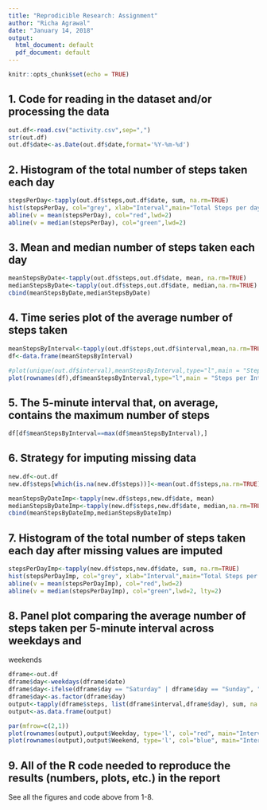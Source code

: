 ```yaml
---
title: "Reprodicible Research: Assignment"
author: "Richa Agrawal"
date: "January 14, 2018"
output:
  html_document: default
  pdf_document: default
---
```


```r
knitr::opts_chunk$set(echo = TRUE)
```
## 1. Code for reading in the dataset and/or processing the data
```r
out.df<-read.csv("activity.csv",sep=",")
str(out.df)
out.df$date<-as.Date(out.df$date,format='%Y-%m-%d')
```

## 2. Histogram of the total number of steps taken each day
```r
stepsPerDay<-tapply(out.df$steps,out.df$date, sum, na.rm=TRUE)
hist(stepsPerDay, col="grey", xlab="Interval",main="Total Steps per day")
abline(v = mean(stepsPerDay), col="red",lwd=2)
abline(v = median(stepsPerDay), col="green",lwd=2)
```
## 3. Mean and median number of steps taken each day
```r
meanStepsByDate<-tapply(out.df$steps,out.df$date, mean, na.rm=TRUE)
medianStepsByDate<-tapply(out.df$steps,out.df$date, median,na.rm=TRUE)
cbind(meanStepsByDate,medianStepsByDate)
```
## 4. Time series plot of the average number of steps taken
```r
meanStepsByInterval<-tapply(out.df$steps,out.df$interval,mean,na.rm=TRUE)
df<-data.frame(meanStepsByInterval)

#plot(unique(out.df$interval),meanStepsByInterval,type="l",main = "Steps per Interval", xlab= "Interval", ylab= "Mean Steps", col="red" ,lwd=1)
plot(rownames(df),df$meanStepsByInterval,type="l",main = "Steps per Interval", xlab= "Interval", ylab= "Mean Steps", col="red" ,lwd=1)
```
## 5. The 5-minute interval that, on average, contains the maximum number of steps
```r
df[df$meanStepsByInterval==max(df$meanStepsByInterval),]
```
## 6. Strategy for imputing missing data
```r
new.df<-out.df
new.df$steps[which(is.na(new.df$steps))]<-mean(out.df$steps,na.rm=TRUE)

meanStepsByDateImp<-tapply(new.df$steps,new.df$date, mean)
medianStepsByDateImp<-tapply(new.df$steps,new.df$date, median,na.rm=TRUE)
cbind(meanStepsByDateImp,medianStepsByDateImp)
```
## 7. Histogram of the total number of steps taken each day after missing values are imputed
```r
stepsPerDayImp<-tapply(new.df$steps,new.df$date, sum, na.rm=TRUE)
hist(stepsPerDayImp, col="grey", xlab="Interval",main="Total Steps per day")
abline(v = mean(stepsPerDayImp), col="red",lwd=2)
abline(v = median(stepsPerDayImp), col="green",lwd=2, lty=2)
```
## 8. Panel plot comparing the average number of steps taken per 5-minute interval across weekdays and 
weekends
```r
dframe<-out.df
dframe$day<-weekdays(dframe$date)
dframe$day<-ifelse(dframe$day == "Saturday" | dframe$day == "Sunday", "Weekend" , "Weekday")
dframe$day<-as.factor(dframe$day)
output<-tapply(dframe$steps, list(dframe$interval,dframe$day), sum, na.rm=TRUE)
output<-as.data.frame(output)

par(mfrow=c(2,1))
plot(rownames(output),output$Weekday, type='l', col="red", main="Interval vs SumStep on Weekdays", xlab = "Interval", ylab = "SumStep")
plot(rownames(output),output$Weekend, type='l', col="blue", main="Interval vs SumStep on Weekends", xlab = "Interval", ylab = "SumStep")
```
## 9. All of the R code needed to reproduce the results (numbers, plots, etc.) in the report
See all the figures and code above from 1-8.
